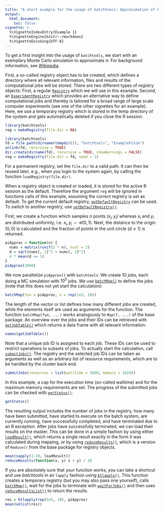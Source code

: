 ```yaml
---
title: "A short example for the usage of batchtools: Approximation of Pi"
output:
  html_document:
    toc: false
vignette: >
  %\VignetteIndexEntry{Example 1}
  %\VignetteEngine{knitr::rmarkdown}
  %\VignetteEncoding{UTF-8}
---
```


To get a first insight into the usage of `batchtools`, we start with an exemplary Monte Carlo simulation to approximate $\pi$.
For background information, see [Wikipedia](https://en.wikipedia.org/wiki/Monte_Carlo_method).

First, a so-called registry object has to be created, which defines a directory where all relevant information, files and results of the computational jobs will be stored.
There are two different types of registry objects: First, a regular [`Registry`](https://mllg.github.io/batchtools/reference/Registry) which we will use in this example.
Second, an [`ExperimentRegistry`](https://mllg.github.io/batchtools/reference/ExperimentRegistry) which provides an alternative way to define computational jobs and thereby is tailored for a broad range of large scale computer experiments (see one of the other vignettes for an example).
Here, we use a temporary registry which is stored in the temp directory of the system and gets automatically deleted if you close the R session.

```r
library(batchtools)
reg = makeRegistry(file.dir = NA)
```
```r
library(batchtools)
fd = file.path(dirname(tempdir()), "batchtools", "ExamplePiSim")
unlink(fd, recursive = TRUE)
dir.create(dirname(fd), recursive = TRUE, showWarnings = FALSE)
reg = makeRegistry(file.dir = fd, seed = 1)
```
For a permanent registry, set the `file.dir` to a valid path.
It can then be reused later, e.g., when you login to the system again, by calling the function `loadRegistry(file.dir)`.

When a registry object is created or loaded, it is stored for the active R session as the default.
Therefore the argument `reg` will be ignored in functions calls of this example, assuming the correct registry is set as default.
To get the current default registry, [`getDefaultRegistry`](https://mllg.github.io/batchtools/reference/Registry) can be used.
To switch to another registry, use [`setDefaultRegistry()`](https://mllg.github.io/batchtools/reference/Registry).

First, we create a function which samples $n$ points $(x_i, y_i)$ whereas $x_i$ and $y_i$ are distributed uniformly, i.e. $x_i, y_i \sim \mathcal{U}(0,1)$.
Next, the distance to the origin $(0, 0)$ is calculated and the fraction of points in the unit circle ($d \leq 1$) is returned.
```r
piApprox = function(n) {
  nums = matrix(runif(2 * n), ncol = 2)
  d = sqrt(nums[, 1]^2 + nums[, 2]^2)
  4 * mean(d <= 1)
}
piApprox(1000)
```
We now parallelize `piApprox()` with `batchtools`: We create 10 jobs, each doing a MC simulation with $10^5$ jobs.
We use [`batchMap()`](https://mllg.github.io/batchtools/reference/batchMap) to define the jobs (note that this does not yet start the calculation):
```r
batchMap(fun = piApprox, n = rep(1e5, 10))
```
The length of the vector or list defines how many different jobs are created, while the elements itself are used as arguments for the function.
The function `batchMap(fun, ...)` works analogously to `Map(f, ...)` of the base package.
An overview over the jobs and their IDs can be retrieved with [`getJobTable()`](https://mllg.github.io/batchtools/reference/getJobTable) which returns a data frame with all relevant information:
```r
names(getJobTable())
```
Note that a unique job ID is assigned to each job.
These IDs can be used to restrict operations to subsets of jobs.
To actually start the calculation, call [`submitJobs()`](https://mllg.github.io/batchtools/reference/submitJobs).
The registry and the selected job IDs can be taken as arguments as well as an arbitrary list of resource requirements, which are to be handled by the cluster back end.
```r
submitJobs(resources = list(walltime = 3600, memory = 1024))
```
In this example, a cap for the execution time (so-called walltime) and for the maximum memory requirements are set.
The progress of the submitted jobs can be checked with [`getStatus()`](https://mllg.github.io/batchtools/reference/getStatus).
```r
getStatus()
```
The resulting output includes the number of jobs in the registry, how many have been submitted, have started to execute on the batch system, are currently running, have successfully completed, and have terminated due to an R exception.
After jobs have successfully terminated, we can load their results on the master.
This can be done in a simple fashion by using either [`loadResult()`](https://mllg.github.io/batchtools/reference/loadResult), which returns a single result exactly in the form it was calculated during mapping, or by using [`reduceResults()`](https://mllg.github.io/batchtools/reference/reduceResults), which is a version of `Reduce()` from the base package for registry objects.
```r
mean(sapply(1:10, loadResult))
reduceResults(function(x, y) x + y) / 10
```

If you are absolutely sure that your function works, you can take a shortcut and use *batchtools* in an `lapply` fashion using [`btlapply()`](https://mllg.github.io/batchtools/reference/btlapply).
This function creates a temporary registry (but you may also pass one yourself), calls [`batchMap()`](https://mllg.github.io/batchtools/reference/reduceResultsList), wait for the jobs to terminate with [`waitForJobs()`](https://mllg.github.io/batchtools/reference/waitForJobs) and then uses [`reduceResultsList()`](https://mllg.github.io/batchtools/reference/reduceResultsList) to return the results.

```r
res = btlapply(rep(1e5, 10), piApprox)
mean(unlist(res))
```
